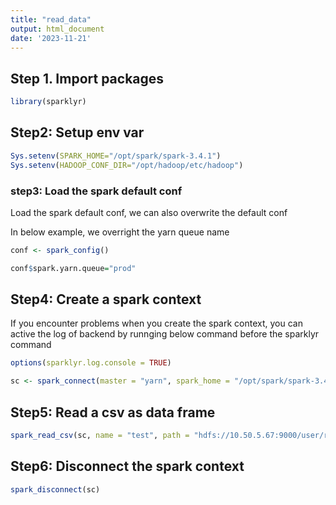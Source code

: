 ```yaml
---
title: "read_data"
output: html_document
date: '2023-11-21'
---
```


## Step 1. Import packages

```r
library(sparklyr)
```

## Step2: Setup env var

```r
Sys.setenv(SPARK_HOME="/opt/spark/spark-3.4.1")
Sys.setenv(HADOOP_CONF_DIR="/opt/hadoop/etc/hadoop")
```
### step3: Load the spark default conf 

Load the spark default conf, we can also overwrite the default conf

In below example, we overright the yarn queue name

```r
conf <- spark_config()

conf$spark.yarn.queue="prod"
```

## Step4: Create a spark context

If you encounter problems when you create the spark context, you can active the log of backend by runnging below
command before the sparklyr command

```r
options(sparklyr.log.console = TRUE)
```

```r
sc <- spark_connect(master = "yarn", spark_home = "/opt/spark/spark-3.4.1", version = "3.4.1", config = conf)

```

## Step5: Read a csv as data frame

```r
spark_read_csv(sc, name = "test", path = "hdfs://10.50.5.67:9000/user/rstudio/flights/airports.csv")
```

## Step6: Disconnect the spark context

```r
spark_disconnect(sc)
```


